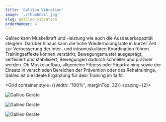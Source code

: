 ```yaml
---
title: 'Galileo Vibration'
image: './thumbnail.jpg'
slug: galileo-vibration
orderNumber: 4
---
```



Galileo kann Muskelkraft und -leistung wie auch die Ausdauerkapazität steigern. Darüber hinaus kann die hohe
Wiederholungsrate in kurzer Zeit zur Verbesserung der inter- und intramuskulären Koordination führen.
Trainingseffekte können verstärkt, Bewegungsmuster ausgeprägt, verfeinert und stabilisiert, Bewegungen dadurch
schneller und präziser werden. Ob Muskelaufbau, allgemeine Fitness oder Figurtraining sowie der Einsatz in
verschieden Bereichen der Prävention oder des Rehatrainings, Galileo ist die ideale Ergänzung für dein Training im
1a fit.

<Grid container style={{width: "100%", marginTop: 32}} spacing={2}>
  <Grid item xs={6} sm={4}>

![Galileo Geräte](./PT_w30trainer_2262_small.jpg)

  </Grid>
  <Grid item xs={6} sm={4}>

![Galileo Geräte](./PT_m30_3903.jpg)

  </Grid>
  <Grid item xs={6} sm={4}>

![Galileo Geräte](./GalileoFitChipPTBundle.jpg)

  </Grid>
</Grid>
